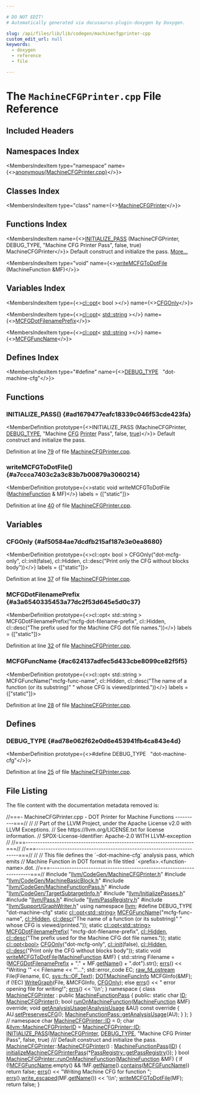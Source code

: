 ```yaml
---

# DO NOT EDIT!
# Automatically generated via docusaurus-plugin-doxygen by Doxygen.

slug: /api/files/lib/lib/codegen/machinecfgprinter-cpp
custom_edit_url: null
keywords:
  - doxygen
  - reference
  - file

---
```





# The `MachineCFGPrinter.cpp` File Reference

<DoxygenPage pluginConfig={pluginConfig}>



## Included Headers

<IncludesList>
<IncludesListItem
  filePath="llvm/CodeGen/MachineCFGPrinter.h"
  permalink="/docs/api/files/include/include/llvm/include/llvm/codegen/machinecfgprinter-h"
  isLocal="true" />
<IncludesListItem
  filePath="llvm/CodeGen/MachineBasicBlock.h"
  permalink="/docs/api/files/include/include/llvm/include/llvm/codegen/machinebasicblock-h"
  isLocal="true" />
<IncludesListItem
  filePath="llvm/CodeGen/MachineFunctionPass.h"
  permalink="/docs/api/files/include/include/llvm/include/llvm/codegen/machinefunctionpass-h"
  isLocal="true" />
<IncludesListItem
  filePath="llvm/CodeGen/TargetSubtargetInfo.h"
  permalink="/docs/api/files/include/include/llvm/include/llvm/codegen/targetsubtargetinfo-h"
  isLocal="true" />
<IncludesListItem
  filePath="llvm/InitializePasses.h"
  permalink="/docs/api/files/include/include/llvm/initializepasses-h"
  isLocal="true" />
<IncludesListItem
  filePath="llvm/Pass.h"
  permalink="/docs/api/files/include/include/llvm/pass-h"
  isLocal="true" />
<IncludesListItem
  filePath="llvm/PassRegistry.h"
  permalink="/docs/api/files/include/include/llvm/passregistry-h"
  isLocal="true" />
<IncludesListItem
  filePath="llvm/Support/GraphWriter.h"
  permalink="/docs/api/files/include/include/llvm/include/llvm/support/graphwriter-h"
  isLocal="true" />
</IncludesList>

## Namespaces Index

<MembersIndex>

<MembersIndexItem
  type="namespace"
  name={<><a href="/docs/api/namespaces/anonymous-machinecfgprinter-cpp-">anonymous&#123;MachineCFGPrinter.cpp&#125;</a></>}>
</MembersIndexItem>

</MembersIndex>

## Classes Index

<MembersIndex>

<MembersIndexItem
  type="class"
  name={<><a href="/docs/api/classes/anonymous-namespace-machinecfgprinter-cpp-/machinecfgprinter">MachineCFGPrinter</a></>}>
</MembersIndexItem>

</MembersIndex>

## Functions Index

<MembersIndex>

<MembersIndexItem
  name={<><a href="#ad1679477eafc18339c046f53cde423fa">INITIALIZE&#95;PASS</a> (MachineCFGPrinter, DEBUG&#95;TYPE, &quot;Machine CFG Printer Pass&quot;, false, true) MachineCFGPrinter</>}>
Default construct and initialize the pass. <a href="#ad1679477eafc18339c046f53cde423fa">More...</a>
</MembersIndexItem>

<MembersIndexItem
  type="void"
  name={<><a href="#a7ccca7403c2a3c83b7b00879a3060214">writeMCFGToDotFile</a> (MachineFunction &amp;MF)</>}>
</MembersIndexItem>

</MembersIndex>

## Variables Index

<MembersIndex>

<MembersIndexItem
  type={<><a href="/docs/api/classes/llvm/cl/opt">cl::opt</a>&lt; bool &gt;</>}
  name={<><a href="#af50584ae7dcdfb215af187e3e0ea8680">CFGOnly</a></>}>
</MembersIndexItem>

<MembersIndexItem
  type={<><a href="/docs/api/classes/llvm/cl/opt">cl::opt</a>&lt; <a href="/docs/api/files/include/include/llvm/include/llvm/demangle/itaniumdemangle-h/#ae2b0d0345572d6718e219aa76d1d54edab45cffe084dd3d20d928bee85e7b0f21">std::string</a> &gt;</>}
  name={<><a href="#a3a6540335453a77dc2f53d645e5d0c37">MCFGDotFilenamePrefix</a></>}>
</MembersIndexItem>

<MembersIndexItem
  type={<><a href="/docs/api/classes/llvm/cl/opt">cl::opt</a>&lt; <a href="/docs/api/files/include/include/llvm/include/llvm/demangle/itaniumdemangle-h/#ae2b0d0345572d6718e219aa76d1d54edab45cffe084dd3d20d928bee85e7b0f21">std::string</a> &gt;</>}
  name={<><a href="#ac624137adfec5d433cbe8099ce82f5f5">MCFGFuncName</a></>}>
</MembersIndexItem>

</MembersIndex>

## Defines Index

<MembersIndex>

<MembersIndexItem
  type="#define"
  name={<><a href="#ad78e062f62e0d6e453941fb4ca843e4d">DEBUG&#95;TYPE</a>&nbsp;&nbsp;&nbsp;&quot;dot-machine-cfg&quot;</>}>
</MembersIndexItem>

</MembersIndex>


<SectionDefinition>

## Functions

### INITIALIZE&#95;PASS() {#ad1679477eafc18339c046f53cde423fa}

<MemberDefinition
  prototype={<>INITIALIZE&#95;PASS (MachineCFGPrinter, <a href="/docs/api/files/include/include/llvm/include/llvm/adt/genericcycleimpl-h/#ad78e062f62e0d6e453941fb4ca843e4d">DEBUG&#95;TYPE</a>, &quot;Machine <a href="/docs/api/files/lib/lib/transforms/lib/transforms/scalar/flattencfgpass-cpp/#a78c5fc25b7e349ae0e4a32100404a4b4">CFG</a> <a href="/docs/api/files/lib/lib/target/lib/target/directx/dxilprettyprinter-cpp/#aa60cf1897c36e79b878a6f3c6300cfba">Printer</a> Pass&quot;, false, <a href="/docs/api/files/lib/lib/analysis/basicaliasanalysis-cpp/#af6d5cafbdfc5313e65d990120021a3ec">true</a>)</>}>
Default construct and initialize the pass.

Definition at line <a href="#l00079">79</a> of file <a href="/docs/api/files/lib/lib/codegen/machinecfgprinter-cpp">MachineCFGPrinter.cpp</a>.
</MemberDefinition>

### writeMCFGToDotFile() {#a7ccca7403c2a3c83b7b00879a3060214}

<MemberDefinition
  prototype={<>static void writeMCFGToDotFile (<a href="/docs/api/classes/llvm/machinefunction">MachineFunction</a> &amp; MF)</>}
  labels = {["static"]}>

Definition at line <a href="#l00040">40</a> of file <a href="/docs/api/files/lib/lib/codegen/machinecfgprinter-cpp">MachineCFGPrinter.cpp</a>.
</MemberDefinition>

</SectionDefinition>

<SectionDefinition>

## Variables

### CFGOnly {#af50584ae7dcdfb215af187e3e0ea8680}

<MemberDefinition
  prototype={<>cl::opt&lt; bool &gt; CFGOnly(&quot;dot-mcfg-only&quot;, cl::init(false), cl::Hidden, cl::desc(&quot;Print only the CFG without blocks body&quot;))</>}
  labels = {["static"]}>

Definition at line <a href="#l00037">37</a> of file <a href="/docs/api/files/lib/lib/codegen/machinecfgprinter-cpp">MachineCFGPrinter.cpp</a>.
</MemberDefinition>

### MCFGDotFilenamePrefix {#a3a6540335453a77dc2f53d645e5d0c37}

<MemberDefinition
  prototype={<>cl::opt&lt; std::string &gt; MCFGDotFilenamePrefix(&quot;mcfg-dot-filename-prefix&quot;, cl::Hidden, cl::desc(&quot;The prefix used for the Machine CFG dot file names.&quot;))</>}
  labels = {["static"]}>

Definition at line <a href="#l00032">32</a> of file <a href="/docs/api/files/lib/lib/codegen/machinecfgprinter-cpp">MachineCFGPrinter.cpp</a>.
</MemberDefinition>

### MCFGFuncName {#ac624137adfec5d433cbe8099ce82f5f5}

<MemberDefinition
  prototype={<>cl::opt&lt; std::string &gt; MCFGFuncName(&quot;mcfg-func-name&quot;, cl::Hidden, cl::desc(&quot;The name of a function (or its substring)&quot; &quot; whose CFG is viewed/printed.&quot;))</>}
  labels = {["static"]}>

Definition at line <a href="#l00028">28</a> of file <a href="/docs/api/files/lib/lib/codegen/machinecfgprinter-cpp">MachineCFGPrinter.cpp</a>.
</MemberDefinition>

</SectionDefinition>

<SectionDefinition>

## Defines

### DEBUG&#95;TYPE {#ad78e062f62e0d6e453941fb4ca843e4d}

<MemberDefinition
  prototype={<>#define DEBUG&#95;TYPE&nbsp;&nbsp;&nbsp;&quot;dot-machine-cfg&quot;</>}>

Definition at line <a href="#l00025">25</a> of file <a href="/docs/api/files/lib/lib/codegen/machinecfgprinter-cpp">MachineCFGPrinter.cpp</a>.
</MemberDefinition>

</SectionDefinition>

## File Listing

The file content with the documentation metadata removed is:

<ProgramListing>

<Link id="l00001" /><CodeLine lineNumber="1"><span class="doxyHighlightComment">//===- MachineCFGPrinter.cpp - DOT Printer for Machine Functions ----------===//</span></CodeLine>
<Link id="l00002" /><CodeLine lineNumber="2"><span class="doxyHighlightComment">//</span></CodeLine>
<Link id="l00003" /><CodeLine lineNumber="3"><span class="doxyHighlightComment">// Part of the LLVM Project, under the Apache License v2.0 with LLVM Exceptions.</span></CodeLine>
<Link id="l00004" /><CodeLine lineNumber="4"><span class="doxyHighlightComment">// See https://llvm.org/LICENSE.txt for license information.</span></CodeLine>
<Link id="l00005" /><CodeLine lineNumber="5"><span class="doxyHighlightComment">// SPDX-License-Identifier: Apache-2.0 WITH LLVM-exception</span></CodeLine>
<Link id="l00006" /><CodeLine lineNumber="6"><span class="doxyHighlightComment">//</span></CodeLine>
<Link id="l00007" /><CodeLine lineNumber="7"><span class="doxyHighlightComment">//===----------------------------------------------------------------------===//</span></CodeLine>
<Link id="l00008" /><CodeLine lineNumber="8"><span class="doxyHighlightComment">//===----------------------------------------------------------------------===//</span></CodeLine>
<Link id="l00009" /><CodeLine lineNumber="9"><span class="doxyHighlightComment">//</span></CodeLine>
<Link id="l00010" /><CodeLine lineNumber="10"><span class="doxyHighlightComment">// This file defines the &#96;-dot-machine-cfg&#96; analysis pass, which emits</span></CodeLine>
<Link id="l00011" /><CodeLine lineNumber="11"><span class="doxyHighlightComment">// Machine Function in DOT format in file titled &#96;&lt;prefix&gt;.&lt;function-name&gt;.dot.</span></CodeLine>
<Link id="l00012" /><CodeLine lineNumber="12"><span class="doxyHighlightComment">//===----------------------------------------------------------------------===//</span></CodeLine>
<Link id="l00013" /><CodeLine lineNumber="13"></CodeLine>
<Link id="l00014" /><CodeLine lineNumber="14"><span class="doxyHighlightPreprocessor">#include &quot;<a href="/docs/api/files/include/include/llvm/include/llvm/codegen/machinecfgprinter-h">llvm/CodeGen/MachineCFGPrinter.h</a>&quot;</span></CodeLine>
<Link id="l00015" /><CodeLine lineNumber="15"><span class="doxyHighlightPreprocessor">#include &quot;<a href="/docs/api/files/include/include/llvm/include/llvm/codegen/machinebasicblock-h">llvm/CodeGen/MachineBasicBlock.h</a>&quot;</span></CodeLine>
<Link id="l00016" /><CodeLine lineNumber="16"><span class="doxyHighlightPreprocessor">#include &quot;<a href="/docs/api/files/include/include/llvm/include/llvm/codegen/machinefunctionpass-h">llvm/CodeGen/MachineFunctionPass.h</a>&quot;</span></CodeLine>
<Link id="l00017" /><CodeLine lineNumber="17"><span class="doxyHighlightPreprocessor">#include &quot;<a href="/docs/api/files/include/include/llvm/include/llvm/codegen/targetsubtargetinfo-h">llvm/CodeGen/TargetSubtargetInfo.h</a>&quot;</span></CodeLine>
<Link id="l00018" /><CodeLine lineNumber="18"><span class="doxyHighlightPreprocessor">#include &quot;<a href="/docs/api/files/include/include/llvm/initializepasses-h">llvm/InitializePasses.h</a>&quot;</span></CodeLine>
<Link id="l00019" /><CodeLine lineNumber="19"><span class="doxyHighlightPreprocessor">#include &quot;<a href="/docs/api/files/include/include/llvm/pass-h">llvm/Pass.h</a>&quot;</span></CodeLine>
<Link id="l00020" /><CodeLine lineNumber="20"><span class="doxyHighlightPreprocessor">#include &quot;<a href="/docs/api/files/include/include/llvm/passregistry-h">llvm/PassRegistry.h</a>&quot;</span></CodeLine>
<Link id="l00021" /><CodeLine lineNumber="21"><span class="doxyHighlightPreprocessor">#include &quot;<a href="/docs/api/files/include/include/llvm/include/llvm/support/graphwriter-h">llvm/Support/GraphWriter.h</a>&quot;</span></CodeLine>
<Link id="l00022" /><CodeLine lineNumber="22"></CodeLine>
<Link id="l00023" /><CodeLine lineNumber="23"><span class="doxyHighlightKeyword">using namespace </span><span class="doxyHighlight"><a href="/docs/api/namespaces/llvm">llvm</a>;</span></CodeLine>
<Link id="l00024" /><CodeLine lineNumber="24"></CodeLine>
<Link id="l00025" /><CodeLine lineNumber="25" lineLink="#ad78e062f62e0d6e453941fb4ca843e4d"><span class="doxyHighlightPreprocessor">#define DEBUG&#95;TYPE &quot;dot-machine-cfg&quot;</span></CodeLine>
<Link id="l00026" /><CodeLine lineNumber="26"></CodeLine>
<Link id="l00027" /><CodeLine lineNumber="27"><span class="doxyHighlightKeyword">static</span><span class="doxyHighlight"> <a href="/docs/api/classes/llvm/cl/opt">cl::opt&lt;std::string&gt;</a></span></CodeLine>
<Link id="l00028" /><CodeLine lineNumber="28" lineLink="#ac624137adfec5d433cbe8099ce82f5f5"><span class="doxyHighlight">    <a href="#ac624137adfec5d433cbe8099ce82f5f5">MCFGFuncName</a>(</span><span class="doxyHighlightStringLiteral">&quot;mcfg-func-name&quot;</span><span class="doxyHighlight">, <a href="/docs/api/namespaces/llvm/cl/#a68075925a54790e71ca790e1d4f21a40a263ac008d8d31f13ce460395fc4cf7e6">cl::Hidden</a>,</span></CodeLine>
<Link id="l00029" /><CodeLine lineNumber="29"><span class="doxyHighlight">                 <a href="/docs/api/structs/llvm/cl/desc">cl::desc</a>(</span><span class="doxyHighlightStringLiteral">&quot;The name of a function (or its substring)&quot;</span></CodeLine>
<Link id="l00030" /><CodeLine lineNumber="30"><span class="doxyHighlight">                          </span><span class="doxyHighlightStringLiteral">&quot; whose CFG is viewed/printed.&quot;</span><span class="doxyHighlight">));</span></CodeLine>
<Link id="l00031" /><CodeLine lineNumber="31"></CodeLine>
<Link id="l00032" /><CodeLine lineNumber="32" lineLink="#a3a6540335453a77dc2f53d645e5d0c37"><span class="doxyHighlightKeyword">static</span><span class="doxyHighlight"> <a href="/docs/api/classes/llvm/cl/opt">cl::opt&lt;std::string&gt;</a> <a href="#a3a6540335453a77dc2f53d645e5d0c37">MCFGDotFilenamePrefix</a>(</span></CodeLine>
<Link id="l00033" /><CodeLine lineNumber="33"><span class="doxyHighlight">    </span><span class="doxyHighlightStringLiteral">&quot;mcfg-dot-filename-prefix&quot;</span><span class="doxyHighlight">, <a href="/docs/api/namespaces/llvm/cl/#a68075925a54790e71ca790e1d4f21a40a263ac008d8d31f13ce460395fc4cf7e6">cl::Hidden</a>,</span></CodeLine>
<Link id="l00034" /><CodeLine lineNumber="34"><span class="doxyHighlight">    <a href="/docs/api/structs/llvm/cl/desc">cl::desc</a>(</span><span class="doxyHighlightStringLiteral">&quot;The prefix used for the Machine CFG dot file names.&quot;</span><span class="doxyHighlight">));</span></CodeLine>
<Link id="l00035" /><CodeLine lineNumber="35"></CodeLine>
<Link id="l00036" /><CodeLine lineNumber="36"><span class="doxyHighlightKeyword">static</span><span class="doxyHighlight"> <a href="/docs/api/classes/llvm/cl/opt">cl::opt&lt;bool&gt;</a></span></CodeLine>
<Link id="l00037" /><CodeLine lineNumber="37" lineLink="#af50584ae7dcdfb215af187e3e0ea8680"><span class="doxyHighlight">    <a href="#af50584ae7dcdfb215af187e3e0ea8680">CFGOnly</a>(</span><span class="doxyHighlightStringLiteral">&quot;dot-mcfg-only&quot;</span><span class="doxyHighlight">, <a href="/docs/api/namespaces/llvm/cl/#ac12e6a8f3a1b511f0dee2ed6de0ae806">cl::init</a>(</span><span class="doxyHighlightKeyword">false</span><span class="doxyHighlight">), <a href="/docs/api/namespaces/llvm/cl/#a68075925a54790e71ca790e1d4f21a40a263ac008d8d31f13ce460395fc4cf7e6">cl::Hidden</a>,</span></CodeLine>
<Link id="l00038" /><CodeLine lineNumber="38"><span class="doxyHighlight">            <a href="/docs/api/structs/llvm/cl/desc">cl::desc</a>(</span><span class="doxyHighlightStringLiteral">&quot;Print only the CFG without blocks body&quot;</span><span class="doxyHighlight">));</span></CodeLine>
<Link id="l00039" /><CodeLine lineNumber="39"></CodeLine>
<Link id="l00040" /><CodeLine lineNumber="40" lineLink="#a7ccca7403c2a3c83b7b00879a3060214"><span class="doxyHighlightKeyword">static</span><span class="doxyHighlight"> </span><span class="doxyHighlightKeywordType">void</span><span class="doxyHighlight"> <a href="#a7ccca7403c2a3c83b7b00879a3060214">writeMCFGToDotFile</a>(<a href="/docs/api/classes/llvm/machinefunction">MachineFunction</a> &amp;MF) &#123;</span></CodeLine>
<Link id="l00041" /><CodeLine lineNumber="41"><span class="doxyHighlight">  std::string Filename =</span></CodeLine>
<Link id="l00042" /><CodeLine lineNumber="42"><span class="doxyHighlight">      (<a href="#a3a6540335453a77dc2f53d645e5d0c37">MCFGDotFilenamePrefix</a> + </span><span class="doxyHighlightStringLiteral">&quot;.&quot;</span><span class="doxyHighlight"> + MF.<a href="/docs/api/classes/llvm/machinefunction/#a3d142c9e7c066059e15232c56dec9e2e">getName</a>() + </span><span class="doxyHighlightStringLiteral">&quot;.dot&quot;</span><span class="doxyHighlight">).str();</span></CodeLine>
<Link id="l00043" /><CodeLine lineNumber="43"><span class="doxyHighlight">  <a href="/docs/api/namespaces/llvm/#a9a7b5c68c90f85baaedaa854cc5002cc">errs</a>() &lt;&lt; </span><span class="doxyHighlightStringLiteral">&quot;Writing &#39;&quot;</span><span class="doxyHighlight"> &lt;&lt; Filename &lt;&lt; </span><span class="doxyHighlightStringLiteral">&quot;&#39;...&quot;</span><span class="doxyHighlight">;</span></CodeLine>
<Link id="l00044" /><CodeLine lineNumber="44"></CodeLine>
<Link id="l00045" /><CodeLine lineNumber="45"><span class="doxyHighlight">  std::error&#95;code EC;</span></CodeLine>
<Link id="l00046" /><CodeLine lineNumber="46"><span class="doxyHighlight">  <a href="/docs/api/classes/llvm/raw-fd-ostream">raw&#95;fd&#95;ostream</a> File(Filename, EC, <a href="/docs/api/namespaces/llvm/sys/fs/#a662978c0cdf81de0d448032f142a3695a6118bd1b7164f1f8f02470a5cb6a538b">sys::fs::OF&#95;Text</a>);</span></CodeLine>
<Link id="l00047" /><CodeLine lineNumber="47"></CodeLine>
<Link id="l00048" /><CodeLine lineNumber="48"><span class="doxyHighlight">  <a href="/docs/api/classes/llvm/dotmachinefuncinfo">DOTMachineFuncInfo</a> MCFGInfo(&amp;MF);</span></CodeLine>
<Link id="l00049" /><CodeLine lineNumber="49"></CodeLine>
<Link id="l00050" /><CodeLine lineNumber="50"><span class="doxyHighlight">  </span><span class="doxyHighlightKeywordFlow">if</span><span class="doxyHighlight"> (!EC)</span></CodeLine>
<Link id="l00051" /><CodeLine lineNumber="51"><span class="doxyHighlight">    <a href="/docs/api/namespaces/llvm/#a45fc498e695e5b2061ab5e6ec8e604a1">WriteGraph</a>(File, &amp;MCFGInfo, <a href="#af50584ae7dcdfb215af187e3e0ea8680">CFGOnly</a>);</span></CodeLine>
<Link id="l00052" /><CodeLine lineNumber="52"><span class="doxyHighlight">  </span><span class="doxyHighlightKeywordFlow">else</span></CodeLine>
<Link id="l00053" /><CodeLine lineNumber="53"><span class="doxyHighlight">    <a href="/docs/api/namespaces/llvm/#a9a7b5c68c90f85baaedaa854cc5002cc">errs</a>() &lt;&lt; </span><span class="doxyHighlightStringLiteral">&quot;  error opening file for writing!&quot;</span><span class="doxyHighlight">;</span></CodeLine>
<Link id="l00054" /><CodeLine lineNumber="54"><span class="doxyHighlight">  <a href="/docs/api/namespaces/llvm/#a9a7b5c68c90f85baaedaa854cc5002cc">errs</a>() &lt;&lt; </span><span class="doxyHighlightCharLiteral">&#39;\\n&#39;</span><span class="doxyHighlight">;</span></CodeLine>
<Link id="l00055" /><CodeLine lineNumber="55"><span class="doxyHighlight">&#125;</span></CodeLine>
<Link id="l00056" /><CodeLine lineNumber="56"></CodeLine>
<Link id="l00057" /><CodeLine lineNumber="57" lineLink="/docs/api/namespaces/anonymous-machinecfgprinter-cpp-"><span class="doxyHighlightKeyword">namespace </span><span class="doxyHighlight">&#123;</span></CodeLine>
<Link id="l00058" /><CodeLine lineNumber="58"></CodeLine>
<Link id="l00059" /><CodeLine lineNumber="59" lineLink="/docs/api/classes/anonymous-namespace-machinecfgprinter-cpp-/machinecfgprinter"><span class="doxyHighlightKeyword">class </span><span class="doxyHighlight"><a href="/docs/api/classes/anonymous-namespace-machinecfgprinter-cpp-/machinecfgprinter/#abef393c24dcb504328500e3e7603394b">MachineCFGPrinter</a> : </span><span class="doxyHighlightKeyword">public</span><span class="doxyHighlight"> <a href="/docs/api/classes/llvm/machinefunctionpass/#a29c81d2386f4a727c6d33413807530c8">MachineFunctionPass</a> &#123;</span></CodeLine>
<Link id="l00060" /><CodeLine lineNumber="60"><span class="doxyHighlightKeyword">public</span><span class="doxyHighlight">:</span></CodeLine>
<Link id="l00061" /><CodeLine lineNumber="61" lineLink="/docs/api/classes/anonymous-namespace-machinecfgprinter-cpp-/machinecfgprinter/#a97e6463479563fd0386968a4c3e96a58"><span class="doxyHighlight">  </span><span class="doxyHighlightKeyword">static</span><span class="doxyHighlight"> </span><span class="doxyHighlightKeywordType">char</span><span class="doxyHighlight"> <a href="/docs/api/classes/anonymous-namespace-machinecfgprinter-cpp-/machinecfgprinter/#a97e6463479563fd0386968a4c3e96a58">ID</a>;</span></CodeLine>
<Link id="l00062" /><CodeLine lineNumber="62"></CodeLine>
<Link id="l00063" /><CodeLine lineNumber="63" lineLink="/docs/api/classes/anonymous-namespace-machinecfgprinter-cpp-/machinecfgprinter/#abef393c24dcb504328500e3e7603394b"><span class="doxyHighlight">  <a href="/docs/api/classes/anonymous-namespace-machinecfgprinter-cpp-/machinecfgprinter/#abef393c24dcb504328500e3e7603394b">MachineCFGPrinter</a>();</span></CodeLine>
<Link id="l00064" /><CodeLine lineNumber="64"></CodeLine>
<Link id="l00065" /><CodeLine lineNumber="65"><span class="doxyHighlight">  </span><span class="doxyHighlightKeywordType">bool</span><span class="doxyHighlight"> <a href="/docs/api/classes/anonymous-namespace-machinecfgprinter-cpp-/machinecfgprinter/#acaeae56f20830134ab1bcad4eda8ec16">runOnMachineFunction</a>(<a href="/docs/api/classes/llvm/machinefunction">MachineFunction</a> &amp;MF) </span><span class="doxyHighlightKeyword">override</span><span class="doxyHighlight">;</span></CodeLine>
<Link id="l00066" /><CodeLine lineNumber="66"></CodeLine>
<Link id="l00067" /><CodeLine lineNumber="67" lineLink="/docs/api/classes/anonymous-namespace-machinecfgprinter-cpp-/machinecfgprinter/#a3cb6854a1ab652189ce8bc14e2aeb278"><span class="doxyHighlight">  </span><span class="doxyHighlightKeywordType">void</span><span class="doxyHighlight"> <a href="/docs/api/classes/anonymous-namespace-machinecfgprinter-cpp-/machinecfgprinter/#a3cb6854a1ab652189ce8bc14e2aeb278">getAnalysisUsage</a>(<a href="/docs/api/classes/llvm/analysisusage">AnalysisUsage</a> &amp;AU)</span><span class="doxyHighlightKeyword"> const override </span><span class="doxyHighlight">&#123;</span></CodeLine>
<Link id="l00068" /><CodeLine lineNumber="68"><span class="doxyHighlight">    AU.<a href="/docs/api/classes/llvm/analysisusage/#af11a6ebf7ab3c388234cb6d5378439a3">setPreservesCFG</a>();</span></CodeLine>
<Link id="l00069" /><CodeLine lineNumber="69"><span class="doxyHighlight">    <a href="/docs/api/classes/llvm/machinefunctionpass/#a864fd57b4304ef933b3281d0ef85a88e">MachineFunctionPass::getAnalysisUsage</a>(AU);</span></CodeLine>
<Link id="l00070" /><CodeLine lineNumber="70"><span class="doxyHighlight">  &#125;</span></CodeLine>
<Link id="l00071" /><CodeLine lineNumber="71"><span class="doxyHighlight">&#125;;</span></CodeLine>
<Link id="l00072" /><CodeLine lineNumber="72"></CodeLine>
<Link id="l00073" /><CodeLine lineNumber="73"><span class="doxyHighlight">&#125; </span><span class="doxyHighlightComment">// namespace</span></CodeLine>
<Link id="l00074" /><CodeLine lineNumber="74"></CodeLine>
<Link id="l00075" /><CodeLine lineNumber="75"><span class="doxyHighlightKeywordType">char</span><span class="doxyHighlight"> <a href="/docs/api/classes/anonymous-namespace-machinecfgprinter-cpp-/machinecfgprinter/#a97e6463479563fd0386968a4c3e96a58">MachineCFGPrinter::ID</a> = 0;</span></CodeLine>
<Link id="l00076" /><CodeLine lineNumber="76"></CodeLine>
<Link id="l00077" /><CodeLine lineNumber="77" lineLink="/docs/api/namespaces/llvm/#a287ab62a794ccf4e6ae2fedd6d75ca8f"><span class="doxyHighlightKeywordType">char</span><span class="doxyHighlight"> &amp;<a href="/docs/api/namespaces/llvm/#a287ab62a794ccf4e6ae2fedd6d75ca8f">llvm::MachineCFGPrinterID</a> = <a href="/docs/api/classes/anonymous-namespace-machinecfgprinter-cpp-/machinecfgprinter/#a97e6463479563fd0386968a4c3e96a58">MachineCFGPrinter::ID</a>;</span></CodeLine>
<Link id="l00078" /><CodeLine lineNumber="78"></CodeLine>
<Link id="l00079" /><CodeLine lineNumber="79" lineLink="#ad1679477eafc18339c046f53cde423fa"><span class="doxyHighlight"><a href="/docs/api/files/include/include/llvm/passsupport-h/#af807c9595d50b45c0008924c4679c85c">INITIALIZE&#95;PASS</a>(<a href="/docs/api/classes/anonymous-namespace-machinecfgprinter-cpp-/machinecfgprinter/#abef393c24dcb504328500e3e7603394b">MachineCFGPrinter</a>, <a href="/docs/api/files/include/include/llvm/include/llvm/adt/genericcycleimpl-h/#ad78e062f62e0d6e453941fb4ca843e4d">DEBUG&#95;TYPE</a>, </span><span class="doxyHighlightStringLiteral">&quot;Machine CFG Printer Pass&quot;</span><span class="doxyHighlight">,</span></CodeLine>
<Link id="l00080" /><CodeLine lineNumber="80"><span class="doxyHighlight">                </span><span class="doxyHighlightKeyword">false</span><span class="doxyHighlight">, </span><span class="doxyHighlightKeyword">true</span><span class="doxyHighlight">)</span></CodeLine>
<Link id="l00081" /><CodeLine lineNumber="81"></CodeLine>
<Link id="l00082" /><CodeLine lineNumber="82"><span class="doxyHighlightComment">/// Default construct and initialize the pass.</span></CodeLine>
<Link id="l00083" /><CodeLine lineNumber="83"><span class="doxyHighlight"><a href="/docs/api/classes/anonymous-namespace-machinecfgprinter-cpp-/machinecfgprinter/#abef393c24dcb504328500e3e7603394b">MachineCFGPrinter</a>::<a href="/docs/api/classes/anonymous-namespace-machinecfgprinter-cpp-/machinecfgprinter/#abef393c24dcb504328500e3e7603394b">MachineCFGPrinter</a>() : <a href="/docs/api/classes/llvm/machinefunctionpass">MachineFunctionPass</a>(<a href="/docs/api/namespaces/llvm/callingconv/#abdf8cf606905c10634e831390981b0ed">ID</a>) &#123;</span></CodeLine>
<Link id="l00084" /><CodeLine lineNumber="84"><span class="doxyHighlight">  <a href="/docs/api/namespaces/llvm/#a77c7298d2fd64e72d1ce9cd34f041733">initializeMachineCFGPrinterPass</a>(&#42;<a href="/docs/api/classes/llvm/passregistry/#a05a729900b76c89e808c6c3094921b2f">PassRegistry::getPassRegistry</a>());</span></CodeLine>
<Link id="l00085" /><CodeLine lineNumber="85"><span class="doxyHighlight">&#125;</span></CodeLine>
<Link id="l00086" /><CodeLine lineNumber="86"></CodeLine>
<Link id="l00087" /><CodeLine lineNumber="87" lineLink="/docs/api/classes/anonymous-namespace-machinecfgprinter-cpp-/machinecfgprinter/#acaeae56f20830134ab1bcad4eda8ec16"><span class="doxyHighlightKeywordType">bool</span><span class="doxyHighlight"> <a href="/docs/api/classes/anonymous-namespace-machinecfgprinter-cpp-/machinecfgprinter/#acaeae56f20830134ab1bcad4eda8ec16">MachineCFGPrinter::runOnMachineFunction</a>(<a href="/docs/api/classes/llvm/machinefunction">MachineFunction</a> &amp;MF) &#123;</span></CodeLine>
<Link id="l00088" /><CodeLine lineNumber="88"><span class="doxyHighlight">  </span><span class="doxyHighlightKeywordFlow">if</span><span class="doxyHighlight"> (!<a href="#ac624137adfec5d433cbe8099ce82f5f5">MCFGFuncName</a>.empty() &amp;&amp; !MF.<a href="/docs/api/classes/llvm/machinefunction/#a3d142c9e7c066059e15232c56dec9e2e">getName</a>().<a href="/docs/api/classes/llvm/stringref/#a83a294111af6d4412163b209725ca556">contains</a>(<a href="#ac624137adfec5d433cbe8099ce82f5f5">MCFGFuncName</a>))</span></CodeLine>
<Link id="l00089" /><CodeLine lineNumber="89"><span class="doxyHighlight">    </span><span class="doxyHighlightKeywordFlow">return</span><span class="doxyHighlight"> </span><span class="doxyHighlightKeyword">false</span><span class="doxyHighlight">;</span></CodeLine>
<Link id="l00090" /><CodeLine lineNumber="90"><span class="doxyHighlight">  <a href="/docs/api/namespaces/llvm/#a9a7b5c68c90f85baaedaa854cc5002cc">errs</a>() &lt;&lt; </span><span class="doxyHighlightStringLiteral">&quot;Writing Machine CFG for function &quot;</span><span class="doxyHighlight">;</span></CodeLine>
<Link id="l00091" /><CodeLine lineNumber="91"><span class="doxyHighlight">  <a href="/docs/api/namespaces/llvm/#a9a7b5c68c90f85baaedaa854cc5002cc">errs</a>().<a href="/docs/api/classes/llvm/raw-ostream/#a5ba2ece4b959bae02752c34b784ba087">write&#95;escaped</a>(MF.<a href="/docs/api/classes/llvm/machinefunction/#a3d142c9e7c066059e15232c56dec9e2e">getName</a>()) &lt;&lt; </span><span class="doxyHighlightCharLiteral">&#39;\\n&#39;</span><span class="doxyHighlight">;</span></CodeLine>
<Link id="l00092" /><CodeLine lineNumber="92"></CodeLine>
<Link id="l00093" /><CodeLine lineNumber="93"><span class="doxyHighlight">  <a href="#a7ccca7403c2a3c83b7b00879a3060214">writeMCFGToDotFile</a>(MF);</span></CodeLine>
<Link id="l00094" /><CodeLine lineNumber="94"><span class="doxyHighlight">  </span><span class="doxyHighlightKeywordFlow">return</span><span class="doxyHighlight"> </span><span class="doxyHighlightKeyword">false</span><span class="doxyHighlight">;</span></CodeLine>
<Link id="l00095" /><CodeLine lineNumber="95"><span class="doxyHighlight">&#125;</span></CodeLine>

</ProgramListing>


</DoxygenPage>
